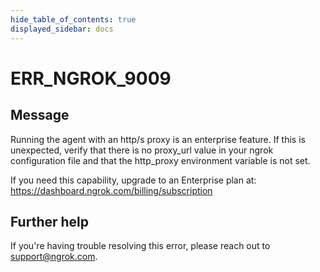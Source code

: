 ```yaml
---
hide_table_of_contents: true
displayed_sidebar: docs
---
```



# ERR_NGROK_9009

## Message

Running the agent with an http/s proxy is an enterprise feature. If this is unexpected, verify that there is no proxy_url value in your ngrok configuration file and that the http_proxy environment variable is not set.

If you need this capability, upgrade to an Enterprise plan at: https://dashboard.ngrok.com/billing/subscription

<ErrorDetails error="err_ngrok_9009" />

## Further help

If you're having trouble resolving this error, please reach out to [support@ngrok.com](mailto:support@ngrok.com?subject=Help%20with%20ERR_NGROK_9009).
